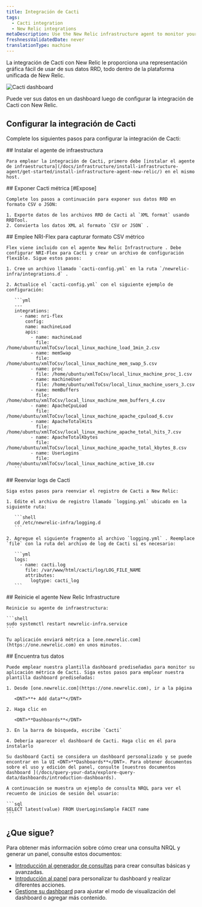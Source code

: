 ```yaml
---
title: Integración de Cacti
tags:
  - Cacti integration
  - New Relic integrations
metaDescription: Use the New Relic infrastructure agent to monitor your Cacti data.
freshnessValidatedDate: never
translationType: machine
---
```



La integración de Cacti con New Relic le proporciona una representación gráfica fácil de usar de sus datos RRD, todo dentro de la plataforma unificada de New Relic.

<img
  title="Cacti dashboard"
  alt="Cacti dashboard"
  src={infrastructureCactiDashboard}
/>

<figcaption>
  Puede ver sus datos en un dashboard luego de configurar la integración de Cacti con New Relic.
</figcaption>

## Configurar la integración de Cacti

Complete los siguientes pasos para configurar la integración de Cacti:

<Steps>
  <Step>
    ## Instalar el agente de infraestructura

    Para emplear la integración de Cacti, primero debe [instalar el agente de infraestructura](/docs/infrastructure/install-infrastructure-agent/get-started/install-infrastructure-agent-new-relic/) en el mismo host.
  </Step>

  <Step>
    ## Exponer Cacti métrica [#Expose]

    Complete los pasos a continuación para exponer sus datos RRD en formato CSV o JSON:

    1. Exporte datos de los archivos RRD de Cacti al `XML format` usando RRDTool.
    2. Convierta los datos XML al formato `CSV or JSON` .
  </Step>

  <Step>
    ## Emplee NRI-Flex para capturar formato CSV métrico

    Flex viene incluido con el agente New Relic Infrastructure . Debe configurar NRI-Flex para Cacti y crear un archivo de configuración flexible. Sigue estos pasos:

    1. Cree un archivo llamado `cacti-config.yml` en la ruta `/newrelic-infra/integrations.d` .

    2. Actualice el `cacti-config.yml` con el siguiente ejemplo de configuración:

       ```yml
       ---
       integrations:
         - name: nri-flex
           config:
           name: machineLoad
           apis:
             - name: machineLoad
               file: /home/ubuntu/xmlToCsv/local_linux_machine_load_1min_2.csv
             - name: memSwap
               file: /home/ubuntu/xmlToCsv/local_linux_machine_mem_swap_5.csv
             - name: proc
               file: /home/ubuntu/xmlToCsv/local_linux_machine_proc_1.csv
             - name: machineUser
               file: /home/ubuntu/xmlToCsv/local_linux_machine_users_3.csv
             - name: memBuffers
               file: /home/ubuntu/xmlToCsv/local_linux_machine_mem_buffers_4.csv
             - name: ApacheCpuLoad
               file: /home/ubuntu/xmlToCsv/local_linux_machine_apache_cpuload_6.csv
             - name: ApacheTotalHits
               file: /home/ubuntu/xmlToCsv/local_linux_machine_apache_total_hits_7.csv
             - name: ApacheTotalKbytes
               file: /home/ubuntu/xmlToCsv/local_linux_machine_apache_total_kbytes_8.csv
             - name: UserLogins
               file: /home/ubuntu/xmlToCsv/local_linux_machine_active_10.csv
       ```
  </Step>

  <Step>
    ## Reenviar logs de Cacti

    Siga estos pasos para reenviar el registro de Cacti a New Relic:

    1. Edite el archivo de registro llamado `logging.yml` ubicado en la siguiente ruta:

       ```shell
       cd /etc/newrelic-infra/logging.d
       ```

    2. Agregue el siguiente fragmento al archivo `logging.yml` . Reemplace `file` con la ruta del archivo de log de Cacti si es necesario:

       ```yml
       logs:
         - name: cacti.log
           file: /var/www/html/cacti/log/LOG_FILE_NAME
           attributes:
             logtype: cacti_log
       ```
  </Step>

  <Step>
    ## Reinicie el agente New Relic Infrastructure

    Reinicie su agente de infraestructura:

    ```shell
    sudo systemctl restart newrelic-infra.service
    ```

    Tu aplicación enviará métrica a [one.newrelic.com](https://one.newrelic.com) en unos minutos.
  </Step>

  <Step>
    ## Encuentra tus datos

    Puede emplear nuestra plantilla dashboard prediseñadas para monitor su aplicación métrica de Cacti. Siga estos pasos para emplear nuestra plantilla dashboard prediseñadas:

    1. Desde [one.newrelic.com](https://one.newrelic.com), ir a la página

       <DNT>**+ Add data**</DNT>

    2. Haga clic en

       <DNT>**Dashboards**</DNT>

    3. En la barra de búsqueda, escribe `Cacti`

    4. Debería aparecer el dashboard de Cacti. Haga clic en él para instalarlo

    Su dashboard Cacti se considera un dashboard personalizado y se puede encontrar en la UI <DNT>**Dashboards**</DNT>. Para obtener documentos sobre el uso y edición del panel, consulte [nuestros documentos dashboard ](/docs/query-your-data/explore-query-data/dashboards/introduction-dashboards).

    A continuación se muestra un ejemplo de consulta NRQL para ver el recuento de inicios de sesión del usuario:

    ```sql
    SELECT latest(value) FROM UserLoginsSample FACET name
    ```
  </Step>
</Steps>

## ¿Que sigue?

Para obtener más información sobre cómo crear una consulta NRQL y generar un panel, consulte estos documentos:

* [Introducción al generador de consultas](/docs/query-your-data/explore-query-data/query-builder/introduction-query-builder) para crear consultas básicas y avanzadas.
* [Introducción al panel](/docs/query-your-data/explore-query-data/dashboards/introduction-dashboards) para personalizar tu dashboard y realizar diferentes acciones.
* [Gestione su dashboard](/docs/query-your-data/explore-query-data/dashboards/manage-your-dashboard) para ajustar el modo de visualización del dashboard o agregar más contenido.